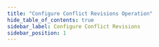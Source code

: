```yaml
---
title: "Configure Conflict Revisions Operation"
hide_table_of_contents: true
sidebar_label: Configure Conflict Revisions
sidebar_position: 1
---
```





<LanguageSwitcher supportedLanguages={supportedLanguages} />

<LanguageContent language="csharp">
   <ConflictRevisionsConfigurationCsharp />
</LanguageContent>

<LanguageContent language="php">
   <ConflictRevisionsConfigurationPhp />
</LanguageContent>

<LanguageContent language="nodejs">
   <ConflictRevisionsConfigurationNodejs />
</LanguageContent>


<!---
### Client API
- [Operations: Configuring Revisions](../../../../document-extensions/revisions/client-api/operations/configure-revisions)
- [Revisions: API Overview](../../../../document-extensions/revisions/client-api/overview)
- [Session: Loading Revisions](../../../../document-extensions/revisions/client-api/session/loading)
- [Session: Including Revisions](../../../../document-extensions/revisions/client-api/session/including)
- [Session: Counting Revisions](../../../../document-extensions/revisions/client-api/session/counting)

### Document Extensions
- [Document Revisions Overview](../../../../document-extensions/revisions/overview)

### Studio
- [Conflicting Document Defaults](../../../../studio/database/settings/document-revisions#editing-the-conflicting-document-defaults)
- [Settings: Document Revisions](../../../../studio/database/settings/document-revisions)
- [Document Extensions: Revisions](../../../../studio/database/document-extensions/revisions)


-->